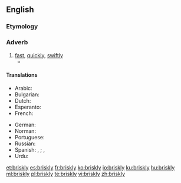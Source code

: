 ==English==

===Etymology===
{{suffix|brisk|ly|lang=en}}

===Adverb===
{{en-adv}}

# [[fast]], [[quickly]], [[swiftly]]
#* {{quote-news
|year=2011
|date=October 23
|author=Phil McNulty
|title=Man Utd   1 - 6   Man City
|work=BBC Sport
|url=http://news.bbc.co.uk/sport2/hi/football/15325536.stm
|page=
|passage=As Ferguson strode '''briskly''' towards the Stretford End at the final whistle, he will have been reflecting on the extent of the challenge now facing him from the club he once branded "noisy neighbours".}}

====Translations====
{{trans-top|fast, quickly, swiftly}}
* Arabic: {{t|ar|بخفَة}}
* Bulgarian: {{t+|bg|бързо}}
* Dutch: {{t|nl|gezwind}}
* Esperanto: {{t|eo|rapide}}
* French: {{t+|fr|vivement}}
{{trans-mid}}
* German: {{t+|de|forsch}}
* Norman: {{t|nrf|allègrément}}
* Portuguese: {{t|pt|vivamente}}
* Russian: {{t+|ru|Быстро}}
* Spanish: {{t+|es| con brío}}, {{t+|es| brioso}}; {{t+|es| rápido}}, {{t+|es| enérgico}}
* Urdu: {{t|ur|تيز}}
{{trans-bottom}}

[[et:briskly]]
[[es:briskly]]
[[fr:briskly]]
[[ko:briskly]]
[[io:briskly]]
[[ku:briskly]]
[[hu:briskly]]
[[ml:briskly]]
[[pl:briskly]]
[[te:briskly]]
[[vi:briskly]]
[[zh:briskly]]